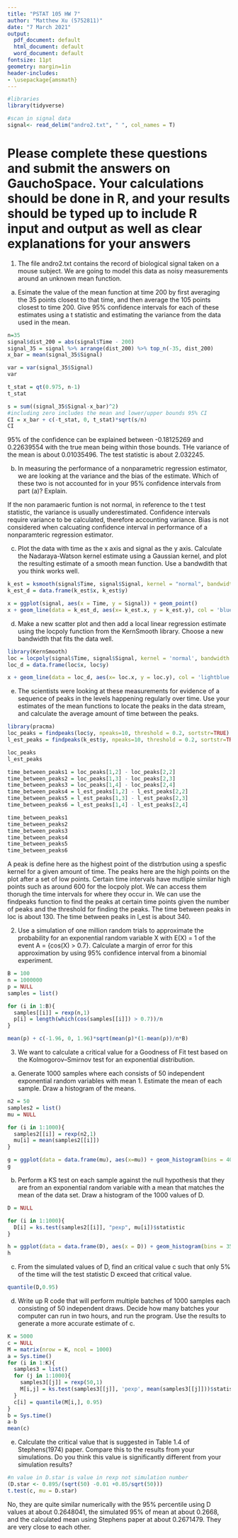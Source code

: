 ```yaml
---
title: "PSTAT 105 HW 7"
author: "Matthew Xu (5752811)"
date: "7 March 2021"
output:
  pdf_document: default
  html_document: default
  word_document: default
fontsize: 11pt
geometry: margin=1in
header-includes:
- \usepackage{amsmath}
---
```


\vspace{0.25in}
```r
#libraries
library(tidyverse)

#scan in signal data
signal<- read_delim("andro2.txt", " ", col_names = T)
```


# Please complete these questions and submit the answers on GauchoSpace. Your calculations should be done in R, and your results should be typed up to include R input and output as well as clear explanations for your answers

1. The file andro2.txt contains the record of biological signal taken on a mouse subject. We are going
to model this data as noisy measurements around an unknown mean function.

(a) Esimate the value of the mean function at time 200 by first averaging the 35 points closest to that
time, and then average the 105 points closest to time 200. Give 95% confidence intervals for each
of these estimates using a t statistic and estimating the variance from the data used in the mean.
```r
n=35
signal$dist_200 = abs(signal$Time - 200)
signal_35 = signal %>% arrange(dist_200) %>% top_n(-35, dist_200)
x_bar = mean(signal_35$Signal)

var = var(signal_35$Signal)
var

t_stat = qt(0.975, n-1)
t_stat

s = sum((signal_35$Signal-x_bar)^2)
#including zero includes the mean and lower/upper bounds 95% CI
CI = x_bar + c(-t_stat, 0, t_stat)*sqrt(s/n)
CI
```
95% of the confidence can be explained between -0.18125269 and 0.22639554 with the true mean being within those bounds. THe variance of the mean is about 0.01035496. The test statistic is about 2.032245.

(b) In measuring the performance of a nonparametric regression estimator, we are looking at the
variance and the bias of the estimate. Which of these two is not accounted for in your 95%
confidence intervals from part (a)? Explain.

If the non paramaeric funtion is not normal, in reference to the t test statistic, the variance is usually underestimated. Confidence intervals require variance to be calculated, therefore accounting variance. Bias is not considered when calcuating confidence interval in performance of a nonparamteric regression estimator.

(c) Plot the data with time as the x axis and signal as the y axis. Calculate the Nadaraya-Watson
kernel estimate using a Gaussian kernel, and plot the resulting estimate of a smooth mean function.
Use a bandwdith that you think works well.
```r
k_est = ksmooth(signal$Time, signal$Signal, kernel = "normal", bandwidth = 1)
k_est_d = data.frame(k_est$x, k_est$y)

x = ggplot(signal, aes(x = Time, y = Signal)) + geom_point()
x + geom_line(data = k_est_d, aes(x= k_est.x, y = k_est.y), col = 'blue')
```

(d) Make a new scatter plot and then add a local linear regression estimate using the locpoly function
from the KernSmooth library. Choose a new bandwidth that fits the data well.
```r
library(KernSmooth)
loc = locpoly(signal$Time, signal$Signal, kernel = 'normal', bandwidth = 0.5)
loc_d = data.frame(loc$x, loc$y)

x + geom_line(data = loc_d, aes(x= loc.x, y = loc.y), col = 'lightblue')
```

(e) The scientists were looking at these measurements for evidence of a sequence of peaks in the levels
happening regularly over time. Use your estimates of the mean functions to locate the peaks in
the data stream, and calculate the average amount of time between the peaks.
```r
library(pracma)
loc_peaks = findpeaks(loc$y, npeaks=10, threshold = 0.2, sortstr=TRUE)
l_est_peaks = findpeaks(k_est$y, npeaks=10, threshold = 0.2, sortstr=TRUE)

loc_peaks
l_est_peaks

time_between_peaks1 = loc_peaks[1,2] - loc_peaks[2,2]
time_between_peaks2 = loc_peaks[1,3] - loc_peaks[2,3]
time_between_peaks3 = loc_peaks[1,4] - loc_peaks[2,4]
time_between_peaks4 = l_est_peaks[1,2] - l_est_peaks[2,2]
time_between_peaks5 = l_est_peaks[1,3] - l_est_peaks[2,3]
time_between_peaks6 = l_est_peaks[1,4] - l_est_peaks[2,4]

time_between_peaks1
time_between_peaks2
time_between_peaks3
time_between_peaks4
time_between_peaks5
time_between_peaks6
```

A peak is define here as the highest point of the distrbution using a spesfic kernel for a given amount of time. The peaks here are the high points on the plot after a set of low points. Certain time intervals have mutliple similar high points such as around 600 for the locpoly plot. We can access them thorugh the time intervals for where they occur in. We can use the findpeaks function to find the peaks at certain time points given the number of peaks and the threshold for finding the peaks. The time between peaks in loc is about 130. The time between peaks in l_est is about 340.

2. Use a simulation of one million random trials to approximate the probability for an exponential random
variable X with E(X) = 1 of the event A = {cos(X) > 0.7}. Calculate a margin of error for this
approximation by using 95% confidence interval from a binomial experiment.
```r
B = 100
n = 1000000
p = NULL
samples = list()

for (i in 1:B){
  samples[[i]] = rexp(n,1)
  p[i] = length(which(cos(samples[[i]]) > 0.7))/n
}

mean(p) + c(-1.96, 0, 1.96)*sqrt(mean(p)*(1-mean(p))/n*B)
```

3. We want to calculate a critical value for a Goodness of Fit test based on the Kolmogorov–Smirnov test
for an exponential distribution.

(a) Generate 1000 samples where each consists of 50 independent exponential random variables with
mean 1. Estimate the mean of each sample. Draw a histogram of the means.
```r
n2 = 50
samples2 = list()
mu = NULL

for (i in 1:1000){
  samples2[[i]] = rexp(n2,1)
  mu[i] = mean(samples2[[i]])
}

g = ggplot(data = data.frame(mu), aes(x=mu)) + geom_histogram(bins = 40, fill = 'red', color = 'black')
g
```

(b) Perform a KS test on each sample against the null hypothesis that they are from an exponential
random variable with a mean that matches the mean of the data set. Draw a histogram of the
1000 values of D.
```r
D = NULL

for (i in 1:1000){
  D[i] = ks.test(samples2[[i]], "pexp", mu[i])$statistic
}

h = ggplot(data = data.frame(D), aes(x = D)) + geom_histogram(bins = 35, fill = "green", color = 'black')
h
```

(c) From the simulated values of D, find an critical value c such that only 5% of the time will the
test statistic D exceed that critical value.
```r
quantile(D,0.95)
```

(d) Write up R code that will perform multiple batches of 1000 samples each consisting of 50 independent draws. Decide how many batches your computer can run in two hours, and run the program.
Use the results to generate a more accurate estimate of c.
```r
K = 5000
c = NULL
M = matrix(nrow = K, ncol = 1000)
a = Sys.time()
for (i in 1:K){
  samples3 = list()
  for (j in 1:1000){
    samples3[[j]] = rexp(50,1)
    M[i,j] = ks.test(samples3[[j]], 'pexp', mean(samples3[[j]]))$statistic
  }
  c[i] = quantile(M[i,], 0.95)
}
b = Sys.time()
a-b
mean(c)
```

(e) Calculate the critical value that is suggested in Table 1.4 of Stephens(1974) paper. Compare this
to the results from your simulations. Do you think this value is significantly different from your
simulation results?
```r
#n value in D.star is value in rexp not simulation number
(D.star <- 0.895/(sqrt(50) -0.01 +0.85/sqrt(50)))
t.test(c, mu = D.star)
```
No, they are quite similar numerically with the 95% percentile using D values at about 0.2648041, the simulated 95% of mean at about 0.2668, and the calculated mean using Stephens paper at about 0.2671479. They are very close to each other.

